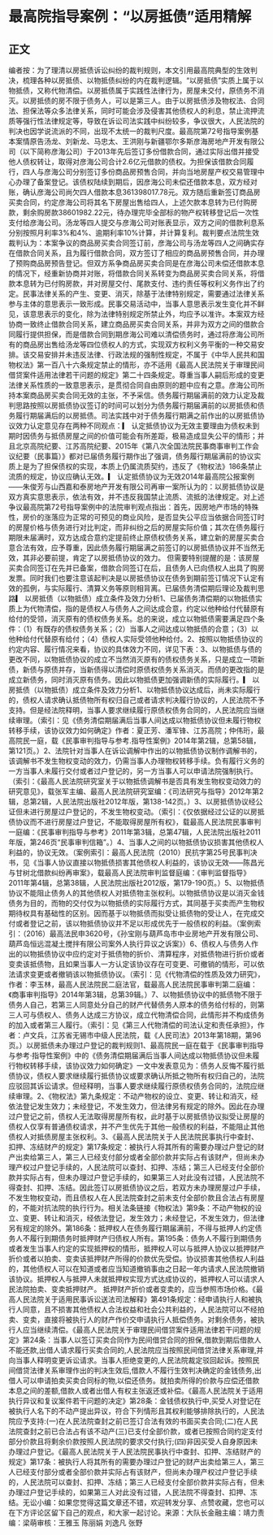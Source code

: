 # 最高院指导案例：“以房抵债”适用精解
## 正文
编者按：为了理清以房抵债诉讼纠纷的裁判规则，本文引用最高院典型的生效判决，梳理各种以房抵债、以物抵债纠纷的内在裁判逻辑。“以房抵债”实质上属于以物抵债，又称代物清偿。以房抵债属于实践性法律行为，房屋未交付，原债务不消灭。以房抵债的房不限于债务人，可以是第三人。由于以房抵债涉及物权法、合同法、担保法等众多法律关系，同时可能会涉及侵害其他债权人的利息，禁止流押流质等强行性法律规定等，导致在诉讼司法实践中纠纷较多，争议很大，人民法院的判决也因学说流派的不同，出现不太统一的裁判尺度。最高院第72号指导案例基本案情原告汤龙、刘新龙、马忠太、王洪刚与新疆鄂尔多斯彦海房地产开发有限公司（以下简称彦海公司）于2013年先后签订多份借款合同，通过实际出借并接受他人债权转让，取得对彦海公司合计2.6亿元借款的债权。为担保该借款合同履行，四人与彦海公司分别签订多份商品房预售合同，并向当地房屋产权交易管理中心办理了备案登记。该债权陆续到期后，因彦海公司未偿还借款本息，双方经对账，确认彦海公司尚欠四人借款本息361398017.78元。双方随后重新签订商品房买卖合同，约定彦海公司将其名下房屋出售给四人，上述欠款本息转为已付购房款，剩余购房款38601982.22元，待办理完毕全部标的物产权转移登记后一次性支付给彦海公司。汤龙等四人提交与彦海公司对账表显示，双方之间的借款利息系分别按照月利率3%和4%、逾期利率10%计算，并计算复利。裁判要点法院生效裁判认为：本案争议的商品房买卖合同签订前，彦海公司与汤龙等四人之间确实存在借款合同关系，且为履行借款合同，双方签订了相应的商品房预售合同，并办理了预购商品房预告登记。但双方系争商品房买卖合同是在彦海公司未偿还借款本息的情况下，经重新协商并对账，将借款合同关系转变为商品房买卖合同关系，将借款本息转为已付购房款，并对房屋交付、尾款支付、违约责任等权利义务作出了约定。民事法律关系的产生、变更、消灭，除基于法律特别规定，需要通过法律关系参与主体的意思表示一致形成。民事交易活动中，当事人意思表示发生变化并不鲜见，该意思表示的变化，除为法律特别规定所禁止外，均应予以准许。本案双方经协商一致终止借款合同关系，建立商品房买卖合同关系，并非为双方之间的借款合同履行提供担保，而是借款合同到期彦海公司难以清偿债务时，通过将彦海公司所有的商品房出售给汤龙等四位债权人的方式，实现双方权利义务平衡的一种交易安排。该交易安排并未违反法律、行政法规的强制性规定，不属于《中华人民共和国物权法》第一百八十六条规定禁止的情形，亦不适用《最高人民法院关于审理民间借贷案件适用法律若干问题的规定》第二十四条规定。尊重当事人嗣后形成的变更法律关系性质的一致意思表示，是贯彻合同自由原则的题中应有之意。彦海公司所持本案商品房买卖合同无效的主张，不予采信。债务履行期届满前的效力认定及裁判思路按照以房抵债协议签订的时间可以划分为债务履行期届满前的以房抵债和债务履行期届满后的以房抵债。司法实践中对于债务履行期满之前作出的以房抵债协议效力认定意见存在两种不同观点：▎ 认定抵债协议为无效主要理由为债权未到期时因债务与抵债房屋之间的价值可能会有所差距，极易造成显失公平的情形；并且北京高院纪要、江苏高院纪要、2015年《第八次全国法院民事商事审判工作会议纪要（民事篇）》都对已届债务履行期作出了强调，债务履行期届满前的协议实质上是为了担保债权的实现，本质上仍属流质契约，违反了《物权法》186条禁止流质的规定，协议应确认无效。▎ 认定抵债协议为无效2014年最高院公报案例——朱俊芳与山西嘉和泰房地产开发有限公司再审一案所认为的：以房抵债协议是双方真实意思表示，依法有效，并不违反我国禁止流质、流抵的法律规定。对上述争议最高院第72号指导案例中的法院审判观点指出：首先，因房地产市场的特殊性，房价的涨落应为正常的可预见的商业风险，是否显失公平应当依据合同签订时的房屋价格与债务进行对比判定，而非纠纷之后的房屋实际价值；其次在债务履行期限未届满时，双方达成合意约定提前终止原债权债务关系，建立新的房屋买卖合意合法有效，应予尊重，因此债务履行期届满之前签订的以房抵债协议并不当然无效，其非必要前提，肯定了以房抵债协议的效力。 但需要特别提醒的是：该房屋买卖合同签订在先并已备案，借款合同签订在后，且债务人已向债权人出具了购房发票。同时我们也要注意该起判决是以房抵债协议在债务到期前签订情况下认定有效的孤例，与实际履行、清算义务等原则相背离。已届债务清偿期后理论及裁判思路▎ 以房抵债（以物抵债）成立条件及效力分析1、已届债务清偿期的以物抵债实质上为代物清偿，指的是债权人与债务人之间达成合意，约定以他种给付代替原有给付的受领，消灭原有的债权债务关系。总的来说，成立以物抵债需要满足四个条件：（1）有既存的债权债务关系；（2）当事人之间达成以物抵债的合意；（3）以他种给付代替原有给付；（4）债权人实际受领他种给付。2、按照以物抵债协议的约定内容、履行情况来看，协议的具体效力不同，详见下表：3、以物抵债与债的更改不同，以物抵债协议的成立不当然消灭原有的债权债务关系，只是成立一项新债，新债与原债并存，当新债得以清偿时原债权债务关系消灭。而债的更改指的是成立新债务，同时消灭原有债务。因此以物抵债更加强调新债的实际履行。▎ 以房抵债（以物抵债）成立条件及效力分析1、以物抵债协议达成后，尚未实际履行的，债权人请求确认抵债物所有权归自己或者请求判决履行协议的，人民法院不予支持。但是经法院释明，当事人要求继续履行原债权债务合同的，人民法院应当继续审理。（索引：见《债务清偿期届满后当事人间达成以物抵债协议但未履行物权转移手续，该协议效力如何确定》作者：夏正芳、潘军锋、江苏高院；仲伟珩，最高院民一庭，载《民事审判指导与参考.指导性案例》2014年第2辑，总第58辑，第121页。）2、法院针对当事人在诉讼调解中作出的以物抵债协议制作调解书的，该调解书不发生物权变动的效力，仍需当事人办理物权转移手续。负有履行义务的一方当事人未履行交付或者过户登记的，另一方当事人可以申请法院强制执行。（索引：《最高人民法院研究室关于以物抵债调解书是否具有发生物权变动效力的研究意见》，载张军主编、最高人民法院研究室编：《司法研究与指导》2012年第2辑，总第2辑，人民法院出版社2012年版，第138-142页。）3、以房抵债协议经公证但未进行房屋过户登记的，不发生物权变动。（索引：《仅依据经过公证的以房抵债协议而不进行房屋过户登记，不能取得房屋所有权》，载最高人民法院民事审判一庭编：《民事审判指导与参考》2011年第3辑，总第47辑，人民法院出版社2011年版，第246页“民事审判信箱”。）4、当事人之间的以物抵债协议损害其他债权人利益的，协议无效。（案例索引：最高人民法院（2010）民抗字第25号民事判决书，见《当事人协议直接以物抵债损害其他债权人利益的，该协议无效——陈昌光与甘树北借款纠纷再审案》，载最高人民法院审判监督庭编：《审判监督指导》2011年第4辑，总第38辑，人民法院出版社2012版，第179-190页。）5、以物抵债协议不能阻止债务人的其他债权人对抵债物主张权利。以物抵债协议是以消灭金钱债务为目的，而物的交付仅为以物抵债的实际履行方式，其同基于买卖而产生物权期待权具有基础性的区别。因而基于以物抵债而拟受让抵债物的受让人，在完成交付或者登记之前，该以物抵债协议并不足以形成优先于一般债权的利益。（案例索引：（2016）最高法民申3620号，《孙宝刚与葫芦岛市中业房地产开发有限公司、葫芦岛恒远混凝土搅拌有限公司案外人执行异议之诉案》）6、债权人与债务人作出的以物抵债协议中应约定对于抵债物的折价、清算程序，对抵债物进行折价或者变卖该抵债物，且如果当事人一方认定该协议存在可变更、可撤销的情形，可以依法请求变更或者撤销该以物抵债协议。（索引：见《代物清偿的性质及效力研究》，作者：李玉林，最高人民法院民二庭法官，载最高人民法院民事审判第二庭编：《商事审判指导》2014年第3辑，总第39辑。）7、以物抵债协议中的抵债物不限于债务人自己，若第三人同意处分自己的财产代替债务人原本的债务给付标的，则第三人可与债权人、债务人达成三方协议，成立代物清偿合同，此情形并不构成债务的加入或者第三人履行。（索引：见《第三人代物清偿的司法认定和责任承担》，作者：卢文兵，江苏省无锡市中级人民法院，载《人民司法》2013年第18期，第96页。）以房抵债未办理过户登记的裁判规则1、最高院民一庭在载于《民事审判指导与参考·指导性案例》中的《债务清偿期届满后当事人间达成以物抵债协议但未履行物权转移手续，该协议效力如何确定》一文中发表意见为：债务人反悔不履行抵债协议，债权人要求继续履行抵债协议或要求确认所抵之物所有权归自己的，法院应驳回其诉讼请求。但经释明，当事人要求继续履行原债权债务合同的，法院应继续审理。2、《物权法》第九条规定：不动产物权的设立、变更、转让和消灭，经依法登记发生效力；未经登记，不发生效力，但法律另有规定的除外。因此在办理过户登记之前，债权人无法取得房屋所有权，此时基于以房抵债协议拟受让房屋的债权人仅享有普通债权请求，并不产生优先于其他一般债权的利益，不能阻止其他债权人对抵债房屋主张权利。3、《最高人民法院关于人民法院民事执行中查封、扣押、冻结财产的规定》第17条规定：被执行人将其所有的需要办理过户登记的财产出卖给第三人，第三人已经支付部分或者全部价款并实际占有该财产，但尚未办理产权过户登记手续的，人民法院可以查封、扣押、冻结；第三人已经支付全部价款并实际占有，但未办理过户登记手续的，如果第三人对此没有过错，人民法院不得查封、扣押、冻结。因此签订以房抵债协议之后，若双方未办理房屋过户手续，不发生物权变动，而且债权人在人民法院查封之前未支付全部价款且合法占有房屋的，不能对抗法院的执行行为。相关法条链接《物权法》第9条：不动产物权的设立、变更、转让和消灭，经依法登记，发生效力；未经登记，不发生效力，但法律另有规定的除外。第186条：抵押权人在债务履行期届满前，不得与抵押人约定债务人不履行到期债务时抵押财产归债权人所有。第195条：债务人不履行到期债务或者发生当事人约定的实现抵押权的情形，抵押权人可以与抵押人协议以抵押财产折价或者以拍卖、变卖该抵押财产所得的价款优先受偿。协议损害其他债权人利益的，其他债权人可以在知道或者应当知道撤销事由之日起一年内请求人民法院撤销该协议。抵押权人与抵押人未就抵押权实现方式达成协议的，抵押权人可以请求人民法院拍卖、变卖抵押财产。 抵押财产折价或者变卖的，应当参照市场价格。《最高人民法院关于适用民事诉讼送法司法解释》第491条规定：经申请执行人和被执行人同意，且不损害其他债权人合法权益和社会公共利益的，人民法院可以不经拍卖、变卖，直接将被执行人的财产作价交申请执行人抵偿债务。对剩余债务，被执行人应当继续清偿。《最高人民法院关于审理民间借贷案件适用法律若干问题的规定》第24条：当事人以签订买卖合同作为民间借贷合同的担保,借款到期后借款人不能还款,出借人请求履行买卖合同的,人民法院应当按照民间借贷法律关系审理,并向当事人释明变更诉讼请求。当事人拒绝变更的,人民法院裁定驳回起诉。按照民间借贷法律关系审理作出的判决生效后,借款人不履行生效判决确定的金钱债务,出借人可以申请拍卖买卖合同标的物,以偿还债务。就拍卖所得的价款与应偿还借款本息之间的差额,借款人或者出借人有权主张返还或补偿。《最高人民法院关于适用执行异议和复议案件若干问题的决定》第28条：金钱债权执行中,买受人对登记在被执行人名下的不动产提出异议，符合下列情形且其权利能够排除执行的，人民法院应予支持:(一)在人民法院查封之前已签订合法有效的书面买卖合同;(二)在人民法院查封之前已合法占有该不动产(三)已支付全部价款，或者已按照合同约定支付部分价款且将剩余价款按照人民法院的要求交付执行;(四)非因买受人自身原因未办理过户登记。《最高人民法院关于人民法院民事执行中查封、扣押、冻结财产的规定》第17条：被执行人将其所有的需要办理过户登记的财产出卖给第三人，第三人已经支付部分或者全部价款并实际占有该财产，但尚未办理产权过户登记手续的，人民法院可以查封、扣押、冻结；第三人已经支付全部价款并实际占有，但未办理过户登记手续的，如果第三人对此没有过错，人民法院不得查封、扣押、冻结。无讼小编：如果您觉得这篇文章还不错，欢迎转发分享、点赞收藏，您也可以在下方评论区留下自己的观点，和大家一起讨论。来源：大队长金融主编：靖力责编：梁萌审核：王雅玉 陈丽娟 刘逸凡 张野